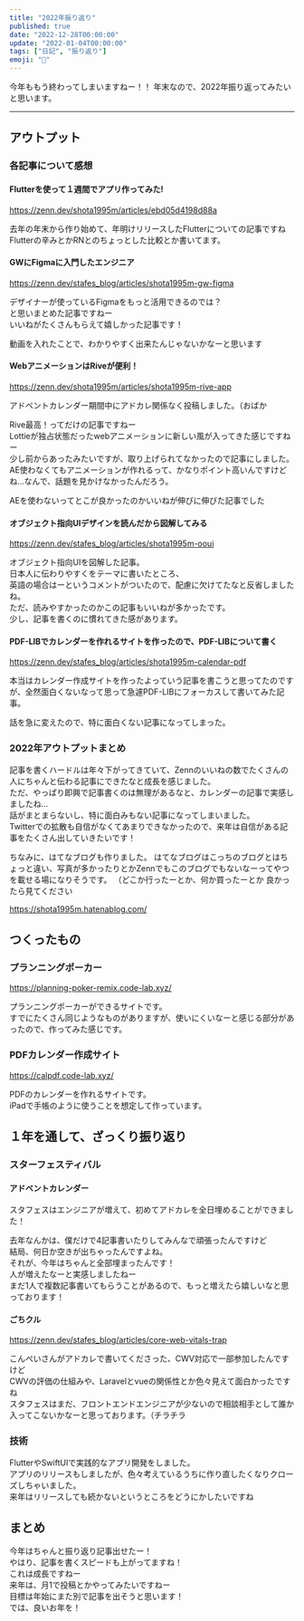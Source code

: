 ```yaml
---
title: "2022年振り返り"
published: true
date: "2022-12-28T00:00:00"
update: "2022-01-04T00:00:00"
tags: ["日記", "振り返り"]
emoji: "🐯"
---
```


今年ももう終わってしまいますねー！！
年末なので、2022年振り返ってみたいと思います。

---

## アウトプット

### 各記事について感想

#### Flutterを使って１週間でアプリ作ってみた!

https://zenn.dev/shota1995m/articles/ebd05d4198d88a

去年の年末から作り始めて、年明けリリースしたFlutterについての記事ですね  
Flutterの辛みとかRNとのちょっとした比較とか書いてます。

#### GWにFigmaに入門したエンジニア

https://zenn.dev/stafes_blog/articles/shota1995m-gw-figma

デザイナーが使っているFigmaをもっと活用できるのでは？  
と思いまとめた記事ですねー  
いいねがたくさんもらえて嬉しかった記事です！  

動画を入れたことで、わかりやすく出来たんじゃないかなーと思います  

#### WebアニメーションはRiveが便利！

https://zenn.dev/shota1995m/articles/shota1995m-rive-app

アドベントカレンダー期間中にアドカレ関係なく投稿しました。（おばか  

Rive最高！ってだけの記事ですねー  
Lottieが独占状態だったwebアニメーションに新しい風が入ってきた感じですねー  
少し前からあったみたいですが、取り上げられてなかったので記事にしました。  
AE使わなくてもアニメーションが作れるって、かなりポイント高いんですけどね…なんで、話題を見かけなかったんだろう。　　

AEを使わないってとこが良かったのかいいねが伸びに伸びた記事でした　　

#### オブジェクト指向UIデザインを読んだから図解してみる

https://zenn.dev/stafes_blog/articles/shota1995m-ooui

オブジェクト指向UIを図解した記事。  
日本人に伝わりやすくをテーマに書いたところ、  
英語の場合はーというコメントがついたので、配慮に欠けてたなと反省しましたね。  
ただ、読みやすかったのかこの記事もいいねが多かったです。  
少し、記事を書くのに慣れてきた感があります。  

#### PDF-LIBでカレンダーを作れるサイトを作ったので、PDF-LIBについて書く

https://zenn.dev/stafes_blog/articles/shota1995m-calendar-pdf

本当はカレンダー作成サイトを作ったよっていう記事を書こうと思ってたのですが、全然面白くないなって思って急遽PDF-LIBにフォーカスして書いてみた記事。  

話を急に変えたので、特に面白くない記事になってしまった。  

### 2022年アウトプットまとめ

記事を書くハードルは年々下がってきていて、Zennのいいねの数でたくさんの人にちゃんと伝わる記事にできたなと成長を感じました。  
ただ、やっぱり即興で記事書くのは無理があるなと、カレンダーの記事で実感しましたね…  
話がまとまらないし、特に面白みもない記事になってしまいました。  
Twitterでの拡散も自信がなくてあまりできなかったので、来年は自信がある記事をたくさん出していきたいです！  


ちなみに、はてなブログも作りました。
はてなブログはこっちのブログとはちょっと違い、写真が多かったりとかZennでもこのブログでもないなーってやつを載せる場になりそうです。
（どこか行ったーとか、何か買ったーとか
良かったら見てください

https://shota1995m.hatenablog.com/

## つくったもの

### プランニングポーカー
https://planning-poker-remix.code-lab.xyz/

プランニングポーカーができるサイトです。  
すでにたくさん同じようなものがありますが、使いにくいなーと感じる部分があったので、作ってみた感じです。  

### PDFカレンダー作成サイト

https://calpdf.code-lab.xyz/

PDFのカレンダーを作れるサイトです。  
iPadで手帳のように使うことを想定して作っています。

## １年を通して、ざっくり振り返り

### スターフェスティバル

#### アドベントカレンダー

スタフェスはエンジニアが増えて、初めてアドカレを全日埋めることができました！  

去年なんかは、僕だけで4記事書いたりしてみんなで頑張ったんですけど  
結局、何日か空きが出ちゃったんですよね。  
それが、今年はちゃんと全部埋まったんです！  
人が増えたなーと実感しましたねー  
まだ1人で複数記事書いてもらうことがあるので、もっと増えたら嬉しいなと思っております！  

#### ごちクル

https://zenn.dev/stafes_blog/articles/core-web-vitals-trap

こんぺいさんがアドカレで書いてくださった、CWV対応で一部参加したんですけど  
CWVの評価の仕組みや、Laravelとvueの関係性とか色々見えて面白かったですね  
スタフェスはまだ、フロントエンドエンジニアが少ないので相談相手として誰か入ってこないかなーと思っております。（チラチラ  

### 技術

FlutterやSwiftUIで実践的なアプリ開発をしました。  
アプリのリリースもしましたが、色々考えているうちに作り直したくなりクローズしちゃいました。  
来年はリリースしても続かないというところをどうにかしたいですね  

## まとめ

今年はちゃんと振り返り記事出せたー！  
やはり、記事を書くスピードも上がってますね！  
これは成長ですねー  
来年は、月1で投稿とかやってみたいですねー  
目標は年始にまた別で記事を出そうと思います！  
では、良いお年を！  
